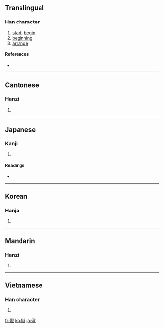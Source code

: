 ==Translingual==

===Han character===
{{Han char|rn=9|rad=人|as=08|sn=10|four=2724<sub>0</sub>|canj=人卜火水 (OYFE)}}

# [[start]], [[begin]]
# [[beginning]]
# [[arrange]]

====References====
* {{Han ref|kx=0106.170|dkj=00732|dj=0226.110|hdz=10175.010|uh=4FF6|ud=20470|bh=D0D4|bd=53460}}

----

==Cantonese==

===Hanzi===
{{yue-hanzi|jyut=|y=chuk1, suk6}}

# {{defn|Cantonese|sort=人08}}

----

==Japanese==

===Kanji===
{{ja-kanji|grade=|rs=人08}}

# {{defn|Japanese}}

====Readings====
* {{ja-readings|on=[[しゅく]] (shuku), [[てき]] (teki)|kun=[[よい]] (yoi), [[はじめ]] (hajime)}}

----

==Korean==

===Hanja===
{{ko-hanja|hangeul=[[숙]], [[척]]|rv=suk, cheok|mr=suk, ch'ŏk}}

# {{defn|Korean|sort=人08}}

----

==Mandarin==

===Hanzi===
{{cmn-hanzi|pin=[[chù]] ([[chu4]])|wg=ch'u<sup>4</sup>}}

# {{defn|Mandarin|sort=人08}}

----

==Vietnamese==

===Han character===
{{vi-hantu|[[thục]], [[thích]]|rs=人08}}

# {{defn|Vietnamese|sort=人08}}

[[fr:俶]]
[[ko:俶]]
[[ja:俶]]